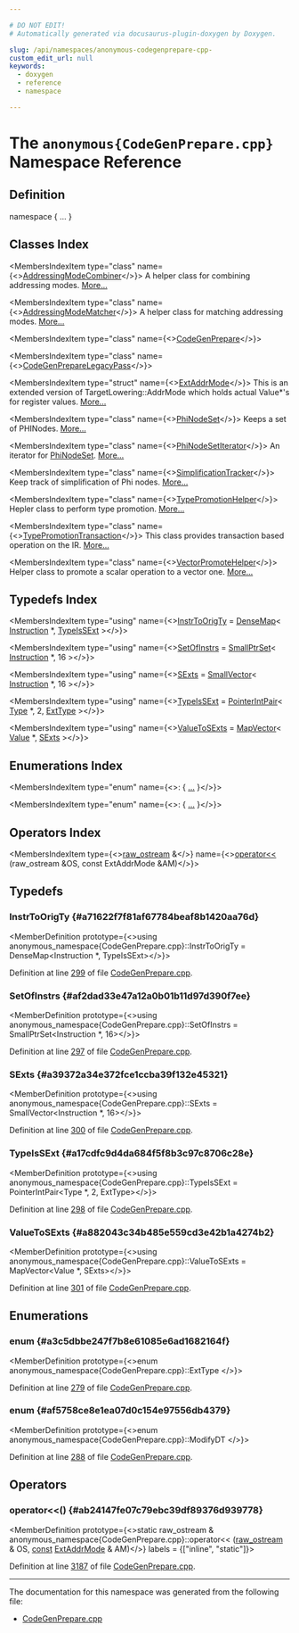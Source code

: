 ```yaml
---

# DO NOT EDIT!
# Automatically generated via docusaurus-plugin-doxygen by Doxygen.

slug: /api/namespaces/anonymous-codegenprepare-cpp-
custom_edit_url: null
keywords:
  - doxygen
  - reference
  - namespace

---
```





# The `anonymous{CodeGenPrepare.cpp}` Namespace Reference

<DoxygenPage pluginConfig={pluginConfig}>



## Definition

<CodeBlock>namespace &#123; ... &#125;</CodeBlock>

## Classes Index

<MembersIndex>

<MembersIndexItem
  type="class"
  name={<><a href="/docs/api/classes/anonymous-namespace-codegenprepare-cpp-/addressingmodecombiner">AddressingModeCombiner</a></>}>
A helper class for combining addressing modes. <a href="/docs/api/classes/anonymous-namespace-codegenprepare-cpp-/addressingmodecombiner/#details">More...</a>
</MembersIndexItem>

<MembersIndexItem
  type="class"
  name={<><a href="/docs/api/classes/anonymous-namespace-codegenprepare-cpp-/addressingmodematcher">AddressingModeMatcher</a></>}>
A helper class for matching addressing modes. <a href="/docs/api/classes/anonymous-namespace-codegenprepare-cpp-/addressingmodematcher/#details">More...</a>
</MembersIndexItem>

<MembersIndexItem
  type="class"
  name={<><a href="/docs/api/classes/anonymous-namespace-codegenprepare-cpp-/codegenprepare">CodeGenPrepare</a></>}>
</MembersIndexItem>

<MembersIndexItem
  type="class"
  name={<><a href="/docs/api/classes/anonymous-namespace-codegenprepare-cpp-/codegenpreparelegacypass">CodeGenPrepareLegacyPass</a></>}>
</MembersIndexItem>

<MembersIndexItem
  type="struct"
  name={<><a href="/docs/api/structs/anonymous-namespace-codegenprepare-cpp-/extaddrmode">ExtAddrMode</a></>}>
This is an extended version of TargetLowering::AddrMode which holds actual Value&#42;&#39;s for register values. <a href="/docs/api/structs/anonymous-namespace-codegenprepare-cpp-/extaddrmode/#details">More...</a>
</MembersIndexItem>

<MembersIndexItem
  type="class"
  name={<><a href="/docs/api/classes/anonymous-namespace-codegenprepare-cpp-/phinodeset">PhiNodeSet</a></>}>
Keeps a set of PHINodes. <a href="/docs/api/classes/anonymous-namespace-codegenprepare-cpp-/phinodeset/#details">More...</a>
</MembersIndexItem>

<MembersIndexItem
  type="class"
  name={<><a href="/docs/api/classes/anonymous-namespace-codegenprepare-cpp-/phinodesetiterator">PhiNodeSetIterator</a></>}>
An iterator for <a href="/docs/api/classes/anonymous-namespace-codegenprepare-cpp-/phinodeset">PhiNodeSet</a>. <a href="/docs/api/classes/anonymous-namespace-codegenprepare-cpp-/phinodesetiterator/#details">More...</a>
</MembersIndexItem>

<MembersIndexItem
  type="class"
  name={<><a href="/docs/api/classes/anonymous-namespace-codegenprepare-cpp-/simplificationtracker">SimplificationTracker</a></>}>
Keep track of simplification of Phi nodes. <a href="/docs/api/classes/anonymous-namespace-codegenprepare-cpp-/simplificationtracker/#details">More...</a>
</MembersIndexItem>

<MembersIndexItem
  type="class"
  name={<><a href="/docs/api/classes/anonymous-namespace-codegenprepare-cpp-/typepromotionhelper">TypePromotionHelper</a></>}>
Hepler class to perform type promotion. <a href="/docs/api/classes/anonymous-namespace-codegenprepare-cpp-/typepromotionhelper/#details">More...</a>
</MembersIndexItem>

<MembersIndexItem
  type="class"
  name={<><a href="/docs/api/classes/anonymous-namespace-codegenprepare-cpp-/typepromotiontransaction">TypePromotionTransaction</a></>}>
This class provides transaction based operation on the IR. <a href="/docs/api/classes/anonymous-namespace-codegenprepare-cpp-/typepromotiontransaction/#details">More...</a>
</MembersIndexItem>

<MembersIndexItem
  type="class"
  name={<><a href="/docs/api/classes/anonymous-namespace-codegenprepare-cpp-/vectorpromotehelper">VectorPromoteHelper</a></>}>
Helper class to promote a scalar operation to a vector one. <a href="/docs/api/classes/anonymous-namespace-codegenprepare-cpp-/vectorpromotehelper/#details">More...</a>
</MembersIndexItem>

</MembersIndex>

## Typedefs Index

<MembersIndex>

<MembersIndexItem
  type="using"
  name={<><a href="#a71622f7f81af67784beaf8b1420aa76d">InstrToOrigTy</a> = <a href="/docs/api/classes/llvm/densemap">DenseMap</a>&lt; <a href="/docs/api/classes/llvm/instruction">Instruction</a> &#42;, <a href="#a17cdfc9d4da684f5f8b3c97c8706c28e">TypeIsSExt</a> &gt;</>}>
</MembersIndexItem>

<MembersIndexItem
  type="using"
  name={<><a href="#af2dad33e47a12a0b01b11d97d390f7ee">SetOfInstrs</a> = <a href="/docs/api/classes/llvm/smallptrset">SmallPtrSet</a>&lt; <a href="/docs/api/classes/llvm/instruction">Instruction</a> &#42;, 16 &gt;</>}>
</MembersIndexItem>

<MembersIndexItem
  type="using"
  name={<><a href="#a39372a34e372fce1ccba39f132e45321">SExts</a> = <a href="/docs/api/classes/llvm/smallvector">SmallVector</a>&lt; <a href="/docs/api/classes/llvm/instruction">Instruction</a> &#42;, 16 &gt;</>}>
</MembersIndexItem>

<MembersIndexItem
  type="using"
  name={<><a href="#a17cdfc9d4da684f5f8b3c97c8706c28e">TypeIsSExt</a> = <a href="/docs/api/classes/llvm/pointerintpair">PointerIntPair</a>&lt; <a href="/docs/api/classes/llvm/type">Type</a> &#42;, 2, <a href="#a3c5dbbe247f7b8e61085e6ad1682164f">ExtType</a> &gt;</>}>
</MembersIndexItem>

<MembersIndexItem
  type="using"
  name={<><a href="#a882043c34b485e559cd3e42b1a4274b2">ValueToSExts</a> = <a href="/docs/api/classes/llvm/mapvector">MapVector</a>&lt; <a href="/docs/api/classes/llvm/value">Value</a> &#42;, <a href="#a39372a34e372fce1ccba39f132e45321">SExts</a> &gt;</>}>
</MembersIndexItem>

</MembersIndex>

## Enumerations Index

<MembersIndex>

<MembersIndexItem
  type="enum"
  name={<>:  &#123; <a href="#a3c5dbbe247f7b8e61085e6ad1682164f">...</a> &#125;</>}>
</MembersIndexItem>

<MembersIndexItem
  type="enum"
  name={<>:  &#123; <a href="#af5758ce8e1ea07d0c154e97556db4379">...</a> &#125;</>}>
</MembersIndexItem>

</MembersIndex>

## Operators Index

<MembersIndex>

<MembersIndexItem
  type={<><a href="/docs/api/classes/llvm/raw-ostream">raw&#95;ostream</a> &amp;</>}
  name={<><a href="#ab24147fe07c79ebc39df89376d939778">operator&lt;&lt;</a> (raw&#95;ostream &amp;OS, const ExtAddrMode &amp;AM)</>}>
</MembersIndexItem>

</MembersIndex>


<SectionDefinition>

## Typedefs

### InstrToOrigTy {#a71622f7f81af67784beaf8b1420aa76d}

<MemberDefinition
  prototype={<>using anonymous&#95;namespace&#123;CodeGenPrepare.cpp&#125;::InstrToOrigTy =  DenseMap&lt;Instruction &#42;, TypeIsSExt&gt;</>}>

Definition at line <a href="/docs/api/files/lib/lib/codegen/codegenprepare-cpp/#l00299">299</a> of file <a href="/docs/api/files/lib/lib/codegen/codegenprepare-cpp">CodeGenPrepare.cpp</a>.
</MemberDefinition>

### SetOfInstrs {#af2dad33e47a12a0b01b11d97d390f7ee}

<MemberDefinition
  prototype={<>using anonymous&#95;namespace&#123;CodeGenPrepare.cpp&#125;::SetOfInstrs =  SmallPtrSet&lt;Instruction &#42;, 16&gt;</>}>

Definition at line <a href="/docs/api/files/lib/lib/codegen/codegenprepare-cpp/#l00297">297</a> of file <a href="/docs/api/files/lib/lib/codegen/codegenprepare-cpp">CodeGenPrepare.cpp</a>.
</MemberDefinition>

### SExts {#a39372a34e372fce1ccba39f132e45321}

<MemberDefinition
  prototype={<>using anonymous&#95;namespace&#123;CodeGenPrepare.cpp&#125;::SExts =  SmallVector&lt;Instruction &#42;, 16&gt;</>}>

Definition at line <a href="/docs/api/files/lib/lib/codegen/codegenprepare-cpp/#l00300">300</a> of file <a href="/docs/api/files/lib/lib/codegen/codegenprepare-cpp">CodeGenPrepare.cpp</a>.
</MemberDefinition>

### TypeIsSExt {#a17cdfc9d4da684f5f8b3c97c8706c28e}

<MemberDefinition
  prototype={<>using anonymous&#95;namespace&#123;CodeGenPrepare.cpp&#125;::TypeIsSExt =  PointerIntPair&lt;Type &#42;, 2, ExtType&gt;</>}>

Definition at line <a href="/docs/api/files/lib/lib/codegen/codegenprepare-cpp/#l00298">298</a> of file <a href="/docs/api/files/lib/lib/codegen/codegenprepare-cpp">CodeGenPrepare.cpp</a>.
</MemberDefinition>

### ValueToSExts {#a882043c34b485e559cd3e42b1a4274b2}

<MemberDefinition
  prototype={<>using anonymous&#95;namespace&#123;CodeGenPrepare.cpp&#125;::ValueToSExts =  MapVector&lt;Value &#42;, SExts&gt;</>}>

Definition at line <a href="/docs/api/files/lib/lib/codegen/codegenprepare-cpp/#l00301">301</a> of file <a href="/docs/api/files/lib/lib/codegen/codegenprepare-cpp">CodeGenPrepare.cpp</a>.
</MemberDefinition>

</SectionDefinition>

<SectionDefinition>

## Enumerations

### enum  {#a3c5dbbe247f7b8e61085e6ad1682164f}

<MemberDefinition
  prototype={<>enum anonymous_namespace&#123;CodeGenPrepare.cpp&#125;::ExtType </>}>

<EnumerationList title="Enumeration values">

<Link id="a3c5dbbe247f7b8e61085e6ad1682164fac919a1736e4da3724d0461cf7bb1dee8" />
<EnumerationListItem name="ZeroExtension">

</EnumerationListItem>

<Link id="a3c5dbbe247f7b8e61085e6ad1682164fa1949442a87c56a1a0b8f222cd05a90de" />
<EnumerationListItem name="SignExtension">

</EnumerationListItem>

<Link id="a3c5dbbe247f7b8e61085e6ad1682164fad4ce99b4684baf70c4310e9a2ae58597" />
<EnumerationListItem name="BothExtension">

</EnumerationListItem>

</EnumerationList>

Definition at line <a href="/docs/api/files/lib/lib/codegen/codegenprepare-cpp/#l00279">279</a> of file <a href="/docs/api/files/lib/lib/codegen/codegenprepare-cpp">CodeGenPrepare.cpp</a>.
</MemberDefinition>

### enum  {#af5758ce8e1ea07d0c154e97556db4379}

<MemberDefinition
  prototype={<>enum anonymous_namespace&#123;CodeGenPrepare.cpp&#125;::ModifyDT </>}>

<EnumerationList title="Enumeration values">

<Link id="af5758ce8e1ea07d0c154e97556db4379a95487ae56c1c498fdf777f54386c0bc1" />
<EnumerationListItem name="NotModifyDT">

</EnumerationListItem>

<Link id="af5758ce8e1ea07d0c154e97556db4379acdb2e8290f0e8cd4bedd2a20c95047a9" />
<EnumerationListItem name="ModifyBBDT">

</EnumerationListItem>

<Link id="af5758ce8e1ea07d0c154e97556db4379a7804f8c0fbb1f0b689782c8795c7d6c2" />
<EnumerationListItem name="ModifyInstDT">

</EnumerationListItem>

</EnumerationList>

Definition at line <a href="/docs/api/files/lib/lib/codegen/codegenprepare-cpp/#l00288">288</a> of file <a href="/docs/api/files/lib/lib/codegen/codegenprepare-cpp">CodeGenPrepare.cpp</a>.
</MemberDefinition>

</SectionDefinition>

<SectionDefinition>

## Operators

### operator&lt;&lt;() {#ab24147fe07c79ebc39df89376d939778}

<MemberDefinition
  prototype={<>static raw&#95;ostream &amp; anonymous&#95;namespace&#123;CodeGenPrepare.cpp&#125;::operator&lt;&lt; (<a href="/docs/api/classes/llvm/raw-ostream">raw&#95;ostream</a> &amp; OS, <a href="/docs/api/files/lib/lib/target/lib/target/aarch64/aarch64promoteconstant-cpp/#a90f8350fecae261c25be85d38b451bff">const</a> <a href="/docs/api/structs/anonymous-namespace-codegenprepare-cpp-/extaddrmode">ExtAddrMode</a> &amp; AM)</>}
  labels = {["inline", "static"]}>

Definition at line <a href="/docs/api/files/lib/lib/codegen/codegenprepare-cpp/#l03187">3187</a> of file <a href="/docs/api/files/lib/lib/codegen/codegenprepare-cpp">CodeGenPrepare.cpp</a>.
</MemberDefinition>

</SectionDefinition>

<hr/>

The documentation for this namespace was generated from the following file:

<ul>
<li><a href="/docs/api/files/lib/lib/codegen/codegenprepare-cpp">CodeGenPrepare.cpp</a></li>
</ul>

</DoxygenPage>
